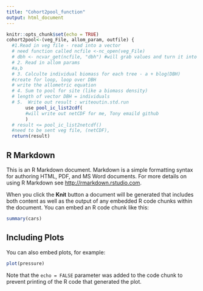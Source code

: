 ```yaml
---
title: "Cohort2pool_function"
output: html_document
---
```


```r
knitr::opts_chunk$set(echo = TRUE)
cohort2pool<-(veg_File, allom_param, outfile) {
  #1.Read in veg file - read into a vector
  # need function called ncfile <-nc_open(veg_File)
  # dbh <- ncvar_get(ncfile, "dbh") #will grab values and turn it into a vector
  # 2. Read in allom params
  #a,b
  # 3. Calculte individual biomass for each tree - a + blog(DBH)
  #create for loop, loop over DBH
  # write the allometric equation
  # 4. Sum to pool for site (like a biomass density)
  # length of vector DBH = individuals
  # 5.  Write out result : writeoutin.std.run
       use pool_ic_list2cdf(
       #will write out netCDF for me, Tony emaild github
       )
  # result <= pool_ic_list2netcdf()
  #need to be sent veg file, (netCDF), 
  return(result)
```

## R Markdown

This is an R Markdown document. Markdown is a simple formatting syntax for authoring HTML, PDF, and MS Word documents. For more details on using R Markdown see <http://rmarkdown.rstudio.com>.

When you click the **Knit** button a document will be generated that includes both content as well as the output of any embedded R code chunks within the document. You can embed an R code chunk like this:

```r
summary(cars)
```

## Including Plots

You can also embed plots, for example:

```r
plot(pressure)
```

Note that the `echo = FALSE` parameter was added to the code chunk to prevent printing of the R code that generated the plot.
